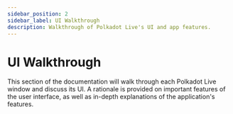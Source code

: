 ```yaml
---
sidebar_position: 2
sidebar_label: UI Walkthrough 
description: Walkthrough of Polkadot Live's UI and app features.
---
```



# UI Walkthrough

This section of the documentation will walk through each Polkadot Live window and discuss its UI. A rationale is provided on important features of the user interface, as well as in-depth explanations of the application's features.

<DocCardList />
